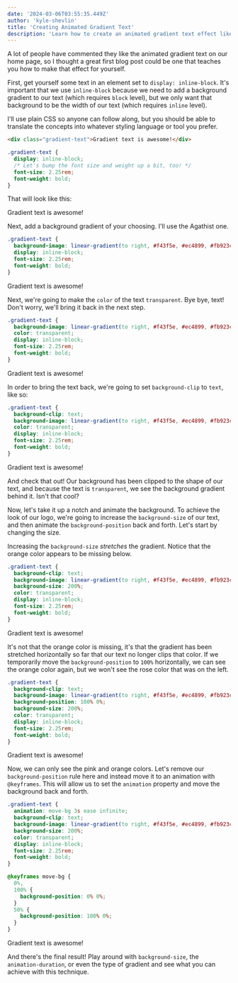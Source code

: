 ```yaml
---
date: '2024-03-06T03:55:35.449Z'
author: 'kyle-shevlin'
title: 'Creating Animated Gradient Text'
description: 'Learn how to create an animated gradient text effect like our logo.'
---
```


A lot of people have commented they like the animated gradient text on our home page, so I thought a great first blog post could be one that teaches you how to make that effect for yourself.

First, get yourself some text in an element set to `display: inline-block`. It's important that we use `inline-block` because we need to add a background gradient to our text (which requires `block` level), but we only want that background to be the width of our text (which requires `inline` level).

I'll use plain CSS so anyone can follow along, but you should be able to translate the concepts into whatever styling language or tool you prefer.

```html
<div class="gradient-text">Gradient text is awesome!</div>
```

```css
.gradient-text {
  display: inline-block;
  /* Let's bump the font size and weight up a bit, too! */
  font-size: 2.25rem;
  font-weight: bold;
}
```

That will look like this:

<div class="flex bg-slate-800 p-8">
  <div class="inline-block text-2xl font-bold md:text-4xl">
    Gradient text is awesome!
  </div>
</div>

Next, add a background gradient of your choosing. I'll use the Agathist one.

```css
.gradient-text {
  background-image: linear-gradient(to right, #f43f5e, #ec4899, #fb923c);
  display: inline-block;
  font-size: 2.25rem;
  font-weight: bold;
}
```

<div class="flex bg-slate-800 p-8">
  <div class="inline-block bg-gradient-to-r from-rose-500 via-pink-500 to-orange-400 text-2xl font-bold md:text-4xl">
    Gradient text is awesome!
  </div>
</div>

Next, we're going to make the `color` of the text `transparent`. Bye bye, text! Don't worry, we'll bring it back in the next step.

```css
.gradient-text {
  background-image: linear-gradient(to right, #f43f5e, #ec4899, #fb923c);
  color: transparent;
  display: inline-block;
  font-size: 2.25rem;
  font-weight: bold;
}
```

<div class="flex bg-slate-800 p-8">
  <div class="inline-block bg-gradient-to-r from-rose-500 via-pink-500 to-orange-400 text-2xl font-bold text-transparent md:text-4xl">
    Gradient text is awesome!
  </div>
</div>

In order to bring the text back, we're going to set `background-clip` to `text`, like so:

```css
.gradient-text {
  background-clip: text;
  background-image: linear-gradient(to right, #f43f5e, #ec4899, #fb923c);
  color: transparent;
  display: inline-block;
  font-size: 2.25rem;
  font-weight: bold;
}
```

<div class="flex bg-slate-800 p-8">
  <div class="inline-block bg-gradient-to-r from-rose-500 via-pink-500 to-orange-400 bg-clip-text text-2xl font-bold text-transparent md:text-4xl">
    Gradient text is awesome!
  </div>
</div>

And check that out! Our background has been clipped to the shape of our text, and because the text is `transparent`, we see the background gradient behind it. Isn't that cool?

Now, let's take it up a notch and animate the background. To achieve the look of our logo, we're going to increase the `background-size` of our text, and then animate the `background-position` back and forth. Let's start by changing the size.

Increasing the `background-size` _stretches_ the gradient. Notice that the orange color appears to be missing below.

```css
.gradient-text {
  background-clip: text;
  background-image: linear-gradient(to right, #f43f5e, #ec4899, #fb923c);
  background-size: 200%;
  color: transparent;
  display: inline-block;
  font-size: 2.25rem;
  font-weight: bold;
}
```

<div class="flex bg-slate-800 p-8">
  <div class="inline-block bg-gradient-to-r from-rose-500 via-pink-500 to-orange-400 bg-[length:200%] bg-clip-text text-2xl font-bold text-transparent md:text-4xl">
    Gradient text is awesome!
  </div>
</div>

It's not that the orange color is missing, it's that the gradient has been stretched horizontally so far that our text no longer clips that color. If we temporarily move the `background-position` to `100%` horizontally, we can see the orange color again, but we won't see the rose color that was on the left.

```css
.gradient-text {
  background-clip: text;
  background-image: linear-gradient(to right, #f43f5e, #ec4899, #fb923c);
  background-position: 100% 0%;
  background-size: 200%;
  color: transparent;
  display: inline-block;
  font-size: 2.25rem;
  font-weight: bold;
}
```

<div class="flex bg-slate-800 p-8">
  <div class="inline-block bg-gradient-to-r from-rose-500 via-pink-500 to-orange-400 bg-[length:200%] bg-clip-text bg-right text-2xl font-bold text-transparent md:text-4xl">
    Gradient text is awesome!
  </div>
</div>

Now, we can only see the pink and orange colors. Let's remove our `background-position` rule here and instead move it to an animation with `@keyframes`. This will allow us to set the `animation` property and move the background back and forth.

```css
.gradient-text {
  animation: move-bg 3s ease infinite;
  background-clip: text;
  background-image: linear-gradient(to right, #f43f5e, #ec4899, #fb923c);
  background-size: 200%;
  color: transparent;
  display: inline-block;
  font-size: 2.25rem;
  font-weight: bold;
}

@keyframes move-bg {
  0%,
  100% {
    background-position: 0% 0%;
  }
  50% {
    background-position: 100% 0%;
  }
}
```

<div class="flex bg-slate-800 p-8">
  <div class="inline-block animate-backAndForth bg-gradient-to-r from-rose-500 via-pink-500 to-orange-400 bg-[length:200%] bg-clip-text text-2xl font-bold text-transparent md:text-4xl">
    Gradient text is awesome!
  </div>
</div>

And there's the final result! Play around with `background-size`, the `animation-duration`, or even the type of gradient and see what you can achieve with this technique.
